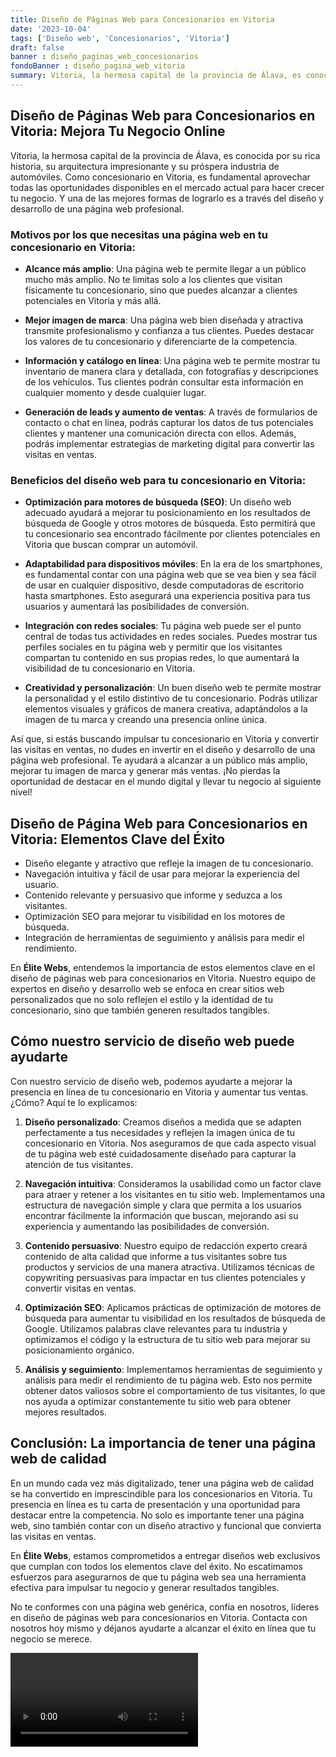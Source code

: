 ```yaml
---
title: Diseño de Páginas Web para Concesionarios en Vitoria
date: '2023-10-04'
tags: ['Diseño web', 'Concesionarios', 'Vitoria']
draft: false
banner : diseño_paginas_web_concesionarios
fondoBanner : diseño_pagina_web_vitoria
summary: Vitoria, la hermosa capital de la provincia de Álava, es conocida por su rica historia, su arquitectura impresionante y su próspera industria de automóviles. Como concesionario en Vitoria, es fundamental aprovechar todas las oportunidades disponibles en el mercado actual para hacer crecer tu negocio. Y una de las mejores formas de lograrlo es a través del diseño y desarrollo de una página web profesional.
---
```


## Diseño de Páginas Web para Concesionarios en Vitoria: Mejora Tu Negocio Online

Vitoria, la hermosa capital de la provincia de Álava, es conocida por su rica historia, su arquitectura impresionante y su próspera industria de automóviles. Como concesionario en Vitoria, es fundamental aprovechar todas las oportunidades disponibles en el mercado actual para hacer crecer tu negocio. Y una de las mejores formas de lograrlo es a través del diseño y desarrollo de una página web profesional.

### Motivos por los que necesitas una página web en tu concesionario en Vitoria:

- **Alcance más amplio**: Una página web te permite llegar a un público mucho más amplio. No te limitas solo a los clientes que visitan físicamente tu concesionario, sino que puedes alcanzar a clientes potenciales en Vitoria y más allá.

- **Mejor imagen de marca**: Una página web bien diseñada y atractiva transmite profesionalismo y confianza a tus clientes. Puedes destacar los valores de tu concesionario y diferenciarte de la competencia.

- **Información y catálogo en línea**: Una página web te permite mostrar tu inventario de manera clara y detallada, con fotografías y descripciones de los vehículos. Tus clientes podrán consultar esta información en cualquier momento y desde cualquier lugar.

- **Generación de leads y aumento de ventas**: A través de formularios de contacto o chat en línea, podrás capturar los datos de tus potenciales clientes y mantener una comunicación directa con ellos. Además, podrás implementar estrategias de marketing digital para convertir las visitas en ventas.

### Beneficios del diseño web para tu concesionario en Vitoria:

- **Optimización para motores de búsqueda (SEO)**: Un diseño web adecuado ayudará a mejorar tu posicionamiento en los resultados de búsqueda de Google y otros motores de búsqueda. Esto permitirá que tu concesionario sea encontrado fácilmente por clientes potenciales en Vitoria que buscan comprar un automóvil.

- **Adaptabilidad para dispositivos móviles**: En la era de los smartphones, es fundamental contar con una página web que se vea bien y sea fácil de usar en cualquier dispositivo, desde computadoras de escritorio hasta smartphones. Esto asegurará una experiencia positiva para tus usuarios y aumentará las posibilidades de conversión.

- **Integración con redes sociales**: Tu página web puede ser el punto central de todas tus actividades en redes sociales. Puedes mostrar tus perfiles sociales en tu página web y permitir que los visitantes compartan tu contenido en sus propias redes, lo que aumentará la visibilidad de tu concesionario en Vitoria.

- **Creatividad y personalización**: Un buen diseño web te permite mostrar la personalidad y el estilo distintivo de tu concesionario. Podrás utilizar elementos visuales y gráficos de manera creativa, adaptándolos a la imagen de tu marca y creando una presencia online única.

Así que, si estás buscando impulsar tu concesionario en Vitoria y convertir las visitas en ventas, no dudes en invertir en el diseño y desarrollo de una página web profesional. Te ayudará a alcanzar a un público más amplio, mejorar tu imagen de marca y generar más ventas. ¡No pierdas la oportunidad de destacar en el mundo digital y llevar tu negocio al siguiente nivel!

<GifSeo />

<Cta />

## Diseño de Página Web para Concesionarios en Vitoria: Elementos Clave del Éxito

- Diseño elegante y atractivo que refleje la imagen de tu concesionario.
- Navegación intuitiva y fácil de usar para mejorar la experiencia del usuario.
- Contenido relevante y persuasivo que informe y seduzca a los visitantes.
- Optimización SEO para mejorar tu visibilidad en los motores de búsqueda.
- Integración de herramientas de seguimiento y análisis para medir el rendimiento.

En **Élite Webs**, entendemos la importancia de estos elementos clave en el diseño de páginas web para concesionarios en Vitoria. Nuestro equipo de expertos en diseño y desarrollo web se enfoca en crear sitios web personalizados que no solo reflejen el estilo y la identidad de tu concesionario, sino que también generen resultados tangibles.

## Cómo nuestro servicio de diseño web puede ayudarte

Con nuestro servicio de diseño web, podemos ayudarte a mejorar la presencia en línea de tu concesionario en Vitoria y aumentar tus ventas. ¿Cómo? Aquí te lo explicamos:

1. **Diseño personalizado**: Creamos diseños a medida que se adapten perfectamente a tus necesidades y reflejen la imagen única de tu concesionario en Vitoria. Nos aseguramos de que cada aspecto visual de tu página web esté cuidadosamente diseñado para capturar la atención de tus visitantes.

2. **Navegación intuitiva**: Consideramos la usabilidad como un factor clave para atraer y retener a los visitantes en tu sitio web. Implementamos una estructura de navegación simple y clara que permita a los usuarios encontrar fácilmente la información que buscan, mejorando así su experiencia y aumentando las posibilidades de conversión.

3. **Contenido persuasivo**: Nuestro equipo de redacción experto creará contenido de alta calidad que informe a tus visitantes sobre tus productos y servicios de una manera atractiva. Utilizamos técnicas de copywriting persuasivas para impactar en tus clientes potenciales y convertir visitas en ventas.

4. **Optimización SEO**: Aplicamos prácticas de optimización de motores de búsqueda para aumentar tu visibilidad en los resultados de búsqueda de Google. Utilizamos palabras clave relevantes para tu industria y optimizamos el código y la estructura de tu sitio web para mejorar su posicionamiento orgánico.

5. **Análisis y seguimiento**: Implementamos herramientas de seguimiento y análisis para medir el rendimiento de tu página web. Esto nos permite obtener datos valiosos sobre el comportamiento de tus visitantes, lo que nos ayuda a optimizar constantemente tu sitio web para obtener mejores resultados.

## Conclusión: La importancia de tener una página web de calidad

En un mundo cada vez más digitalizado, tener una página web de calidad se ha convertido en imprescindible para los concesionarios en Vitoria. Tu presencia en línea es tu carta de presentación y una oportunidad para destacar entre la competencia. No solo es importante tener una página web, sino también contar con un diseño atractivo y funcional que convierta las visitas en ventas.

En **Élite Webs**, estamos comprometidos a entregar diseños web exclusivos que cumplan con todos los elementos clave del éxito. No escatimamos esfuerzos para asegurarnos de que tu página web sea una herramienta efectiva para impulsar tu negocio y generar resultados tangibles.

No te conformes con una página web genérica, confía en nosotros, líderes en diseño de páginas web para concesionarios en Vitoria. Contacta con nosotros hoy mismo y déjanos ayudarte a alcanzar el éxito en línea que tu negocio se merece.

<Video />

<CtaBot job='Concesionarios' city='Vitoria'/>

<Gmaps query='Vitoria+españa+maps' />